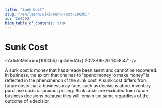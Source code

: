 ```yaml
---
title: "Sunk Cost"
slug: "/en/learn/wiki/sunk-cost-100305"
id: "100305"
hide_table_of_contents: true
---
```



# Sunk Cost

<ArticleMeta id={100305} updatedAt={'2023-09-26 13:58:47'} />
<div className='border-solid border-b border-t-0 my-4 border-[var(--ifm-color-gray-300)]' />

A sunk cost is money that has already been spent and cannot be recovered. In business, the axiom that one has to "spend money to make money" is reflected in the phenomenon of the sunk cost. A sunk cost differs from future costs that a business may face, such as decisions about inventory purchase costs or product pricing. Sunk costs are excluded from future business decisions because they will remain the same regardless of the outcome of a decision.
